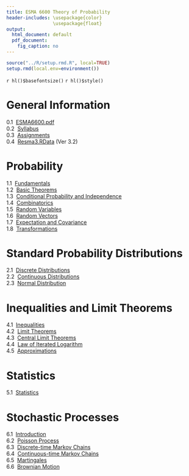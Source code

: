 ```yaml
---
title: ESMA 6600 Theory of Probability
header-includes: \usepackage{color}
                 \usepackage{float}
output:
  html_document: default
  pdf_document:
    fig_caption: no
---
```


```r
source("../R/setup.rmd.R", local=TRUE)
setup.rmd(local.env=environment())
```
`r hl()$basefontsize()`
`r hl()$style()`

# General Information

0.1&nbsp;  [ESMA6600.pdf](ESMA6600.pdf)  
0.2&nbsp;  [Syllabus](syl.html)  
0.3&nbsp;  [Assignments](assign.html)  
0.4&nbsp;  [Resma3.RData](http://academic.uprm.edu/wrolke/Resma3/Resma3.RData?Ver 3.2) (Ver 3.2)


# Probability

1.1&nbsp;  [Fundamentals](prob.intro.html)  
1.2&nbsp;  [Basic Theorems](basic.theorems.html)  
1.3&nbsp;  [Conditional Probability and Independence](conditional.html)  
1.4&nbsp;  [Combinatorics](combinatorics.html)  
1.5&nbsp;  [Random Variables](random.variables.html)  
1.6&nbsp;  [Random Vectors](random.vectors.html)  
1.7&nbsp;  [Expectation and Covariance](expectation.html)  
1.8&nbsp;  [Transformations](transformations.html)

# Standard Probability Distributions

2.1&nbsp;  [Discrete Distributions](discrete.html)  
2.2&nbsp;  [Continuous Distributions](continuous.html)  
2.3&nbsp;  [Normal Distribution](normal.html)

# Inequalities and Limit Theorems

4.1&nbsp;  [Inequalities](inequalities.html)  
4.2&nbsp;  [Limit Theorems](limits.html)  
4.3&nbsp;  [Central Limit Theorems](clt.html)  
4.4&nbsp;  [Law of Iterated Logarithm](iterated.logarithm.html)  
4.5&nbsp;  [Approximations](approximations.html)
  
# Statistics

5.1&nbsp;  [Statistics](stat.html)  

# Stochastic Processes

6.1&nbsp;  [Introduction](intro.stochastic.processes.html)  
6.2&nbsp;  [Poisson Process](poisson.process.html)  
6.3&nbsp;  [Discrete-time Markov Chains](discrete.markov.chains.html)  
6.4&nbsp;  [Continuous-time Markov Chains](continuous.markov.chains.html)  
6.5&nbsp;  [Martingales](martingales.html)  
6.6&nbsp;  [Brownian Motion](brownian.motion.html)  

